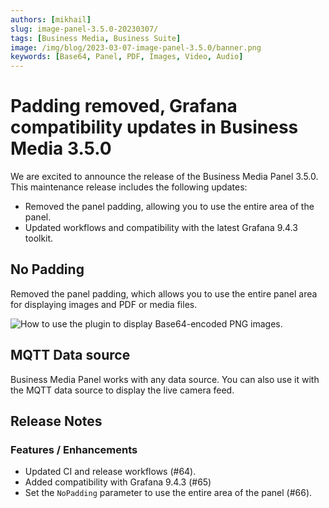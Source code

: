 ```yaml
---
authors: [mikhail]
slug: image-panel-3.5.0-20230307/
tags: [Business Media, Business Suite]
image: /img/blog/2023-03-07-image-panel-3.5.0/banner.png
keywords: [Base64, Panel, PDF, Images, Video, Audio]
---
```



# Padding removed, Grafana compatibility updates in Business Media 3.5.0

We are excited to announce the release of the Business Media Panel 3.5.0. This maintenance release includes the following updates:

- Removed the panel padding, allowing you to use the entire area of the panel.
- Updated workflows and compatibility with the latest Grafana 9.4.3 toolkit.

<Catalog date="March 8, 2023" />

## No Padding

Removed the panel padding, which allows you to use the entire panel area for displaying images and PDF or media files.

<Image
  title="How to use the plugin to display Base64-encoded PNG images."
  src="/img/blog/2023-03-07-image-panel-3.5.0/panel.png"
/>

## MQTT Data source

Business Media Panel works with any data source. You can also use it with the MQTT data source to display the live camera feed.

<GettingStarted />

<Tutorial />

## Release Notes

### Features / Enhancements

- Updated CI and release workflows (#64).
- Added compatibility with Grafana 9.4.3 (#65)
- Set the `NoPadding` parameter to use the entire area of the panel (#66).

<Feedback />
